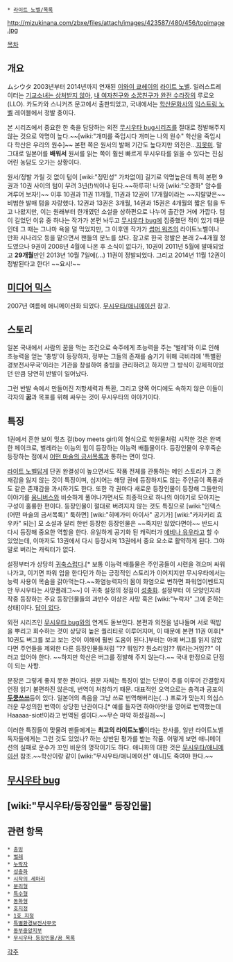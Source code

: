  * [[라이트 노벨/목록]] 
http://mizukinana.com/zbxe/files/attach/images/423587/480/456/topimage.jpg

[[목차]]

== 개요 ==
ムシウタ
2003년부터 2014년까지 연재된 [[이와이 쿄헤이]]의 [[라이트 노벨]]. 일러스트레이터는 [[기교소녀는 상처받지 않아]], [[내 여자친구와 소꿉친구가 완전 수라장]]의 루로오(LLO). 카도카와 스니커즈 문고에서 출판되었고, 국내에서는 [[학산문화사]]의 [[익스트림 노벨]] 레이블에서 정발 중이다.

본 시리즈에서 중요한 한 축을 담당하는 외전 [[무시우타 bug]]시리즈를 절대로 정발해주지 않는 것으로 악명이 높다.~~[wiki:"개미를 죽입시다 개미는 나의 원수" 학산을 죽입시다 학산은 우리의 원수]~~  본편 쪽은 원서의 발매 기간도 높다지만 외전은...[[지못미]]. 말 그대로 일본어를 '''배워서''' 원서를 읽는 쪽이 훨씬 빠르게 무시우타를 읽을 수 있다는 진심어린 농담도 오가는 상황이다.

원서/정발 가릴 것 없이 텀이 [wiki:"정민성" 가차없이] 길기로 악명높은데 특히 본편 9권과 10권 사이의 텀이 무려 3년(!)씩이나 된다.~~하루히! 나와 [wiki:"오경화" 암수를 겨루어 보자!]~~ 이후 10권과 11권 11개월, 11권과 12권이 17개월이라는 ~~지랄맞은~~비범한 발매 텀을 자랑했다. 12권과 13권은 3개월, 14권과 15권은 4개월의 짧은 텀을 두고 나왔지만, 이는 원래부터 한개였던 소설을 상하편으로 나누어 출간한 거에 가깝다. 텀이 길었던 이유 중 하나는 작가가 본편 놔두고 [[무시우타 bug]]에 집중했던 적이 있기 때문인데 그 때는 그나마 욕을 덜 먹었지만, 그 이후엔 작가가 [[썸머 워즈]]의 라이트노벨이나 만화 시나리오 등을 맡으면서 팬들의 분노를 샀다. 참고로 한국 정발은 본래 2~4개월 정도였으나 9권이 2008년 4월에 나온 후 소식이 없다가, 10권이 2011년 5월에 발매되었고 '''29개월'''만인 2013년 10월 7일에(...) 11권이 정발되었다.
그리고 2014년 11월 12권이 정발된다고 한다! ~~요시!~~
== [[미디어 믹스]] ==
2007년 여름에 애니메이션화 되었다. [[무시우타/애니메이션]] 참고.

== 스토리 ==
일본 국내에서 사람의 꿈을 먹는 조건으로 숙주에게 초능력을 주는 '벌레'와 이로 인해 초능력을 얻는 '충빙'이 등장하자, 정부는 그들의 존재를 숨기기 위해 극비리에 '특별환경보전사무국'이라는 기관을 창설하여 충빙을 관리하려고 하지만 그 방식이 강제적이었던 만큼 당연히 반발이 일어났다. 

그런 반발 속에서 만들어진 저항세력과 특환, 그리고 양쪽 어디에도 속하지 않은 이들이 각자의 '''꿈'''과 목표를 위해 싸우는 것이 무시우타의 이야기이다. 

== 특징 ==
1권에서 흔한 보이 밋츠 걸(boy meets girl)의 형식으로 학원물처럼 시작한 것은 완벽한 페이크로, 벌레라는 이능의 힘이 등장하는 이능력 배틀물이다. 등장인물이 우후죽순 등장하는 점에서 [[어떤 마술의 금서목록]]과 통하는 면이 있다.

[[라이트 노벨]]답게 단권 완결성이 높으면서도 작품 전체를 관통하는 메인 스토리가 그 존재감을 잃지 않는 것이 특징이며, 심지어는 해당 권에 등장하지도 않는 주인공이 폭풍과도 같은 존재감을 과시하기도 한다. 또한 각 권마다 새로운 등장인물이 등장해 그들만의 이야기를 [[옴니버스]]와 비슷하게 풀어나가면서도 최종적으로 하나의 이야기로 모아지는 구성이 훌륭한 편이다. 등장인물이 절대로 버려지지 않는 것도 특징으로 [wiki:"인덱스(어떤 마술의 금서목록)" 툭하면] [wiki:"히메가미 아이사" 공기가] [wiki:"카자키리 효우카" 되는] 모 소설과 달리 한번 등장한 등장인물은 ~~죽지만 않았다면야~~ 반드시 다시 등장해 중요한 역할을 한다. 유일하게 공기화 된 캐릭터가 [[에비나 유우]]라고 할 수 있었는데, 이마저도 13권에서 다시 등장시켜 13권에서 중요 요소로 활약하게 된다. 그야말로 버리는 캐릭터가 없다.

설정부터가 상당히 [[귀축]]스럽다.[* 보통 이능력 배틀물은 주인공들이 시련을 겪으며 싸워나가고, 이기면 파워 업을 한다던가 하는 긍정적인 스토리가 이어지지만 무시우타에서는 능력 사용이 목숨을 갉아먹는다.~~화염능력자의 몸이 화염으로 변하면 파워업이벤트지만 무시우타는 사망플래그~~] 이 귀축 설정의 정점이 [[성충화]]. 설정부터 이 모양인지라 작중 등장하는 주요 등장인물들의 과반수 이상은 사망 혹은 [wiki:"누락자" 그에 준하는 상태]이다. [[답이 없다]].

외전 시리즈인 [[무시우타 bug]]와의 연계도 돋보인다. 본편과 외전을 넘나들며 서로 떡밥을 뿌리고 회수하는 것이 상당히 높은 퀄리티로 이루어지며, 이 때문에 본편 11권 이후[* 10권도 버그를 보고 보는 것이 이해에 훨씬 도움이 된다.]부터는 아예 버그를 읽지 않았다면 주연들을 제외한 다른 등장인물들처럼 "?? 뭐임?? 뭔소리임?? 뭐라는거임??" 이러고 있어야 한다. ~~하지만 학산은 버그를 정발해 주지 않는다.~~ 국내 한정으로 단점이 되는 사항.

문장은 그렇게 좋지 못한 편이다. 원문 자체는 특징이 없는 단문이 주를 이루어 간결할지언정 읽기 불편하진 않은데, 번역이 처참하기 때문. 대표적인 오역으로는 충격과 공포의 '''[http://gall.dcinside.com/list.php?id=elsword&no=1685509 두쿵쓰쓰]'''등이 있다. 일본어의 촉음을 그냥 쓰로 번역해버리는(...) 프로가 맞는지 의심스러운 무성의한 번역이 상당한 난관이다.[* 예를 들자면 하아아앗!을 영어로 번역했는데 Haaaaa-siot!이라고 번역된 셈이다.~~무슨 마약 하셨길래~~]

이러한 특징들이 맞물려 팬들에게는 '''최고의 라이트노벨'''이라는 찬사를, 일반 라이트노벨 독자들에게는 그런 것도 있었나? 하는 상반된 평가를 받는 작품. 어떻게 보면 애니메이션의 실패로 운수가 꼬인 비운의 명작이기도 하다. 애니화의 대한 것은 [[무시우타/애니메이션]] 참조.~~학산이랑 같이 [wiki:"무시우타/애니메이션" 애니]도 죽여야 한다.~~

== [[무시우타 bug]] ==

== [wiki:"무시우타/등장인물" 등장인물]  ==
 
== 관련 항목 ==
 * [[충빙]]
 * [[벌레]]
 * [[누락자]]
 * [[성충화]]
 * [[시작의 세마리]]
 * [[분리형]]
 * [[특수형]]
 * [[동화형]]
 * [[호지정]]
 * [[1호 지정]]
 * [[특별환경보전사무국]]
 * [[동부중앙지부]]
 * [[무시우타 등장인물/꿈 목록]]

[[각주]]
